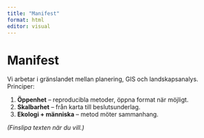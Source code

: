 ```yaml
---
title: "Manifest"
format: html
editor: visual
---
```


# Manifest

Vi arbetar i gränslandet mellan planering, GIS och landskapsanalys.\
Principer:

1.  **Öppenhet** – reproducibla metoder, öppna format när möjligt.\
2.  **Skalbarhet** – från karta till beslutsunderlag.\
3.  **Ekologi + människa** – metod möter sammanhang.

*(Finslipa texten när du vill.)*
